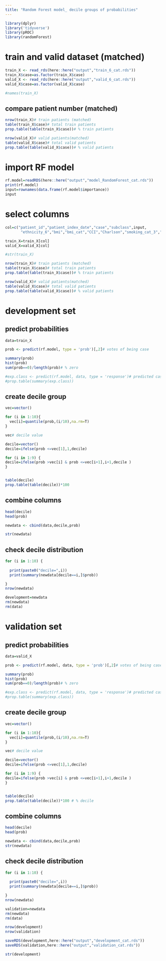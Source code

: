 ```yaml
---
title: "Random Forest model_ decile groups of probabilities"
---
```


```r
library(dplyr)
library('tidyverse')
library(pROC)
library(randomForest)

```

# train and valid dataset (matched)
```r
train_X <- read_rds(here::here("output","train_6_cat.rds"))
train_X$case=as.factor(train_X$case)
valid_X <- read_rds(here::here("output","valid_6_cat.rds"))
valid_X$case=as.factor(valid_X$case)

#names(train_X)
```

## compare patient number (matched)
```r

nrow(train_X)# train patients (matched)
table(train_X$case)# total train patients
prop.table(table(train_X$case))# % train patients

nrow(valid_X)# valid patients(matched)
table(valid_X$case)# total valid patients
prop.table(table(valid_X$case))# % valid patients
```




# import RF model
```r
rf.model=readRDS(here::here("output","model_RandomForest_cat.rds"))
print(rf.model)
input=rownames(data.frame(rf.model$importance))
input
```

# select columns
```r
col=c("patient_id","patient_index_date","case","subclass",input,
       "ethnicity_6","bmi","bmi_cat","CCI","Charlson","smoking_cat_3","imd","care_home","covrx_ever","flu_vaccine","care_home_type","hospital_counts")

train_X=train_X[col]
valid_X=valid_X[col]

#str(train_X)
```


```r
nrow(train_X)# train patients (matched)
table(train_X$case)# total train patients
prop.table(table(train_X$case))# % train patients

nrow(valid_X)# valid patients(matched)
table(valid_X$case)# total valid patients
prop.table(table(valid_X$case))# % valid patients

```


# development set
## predict probabilities 
```r
data=train_X

prob <- predict(rf.model, type = 'prob')[,2]# votes of being case

summary(prob)
hist(prob)
sum(prob==0)/length(prob)# % zero

#exp.class <- predict(rf.model, data, type = 'response')# predicted case/control
#prop.table(summary(exp.class))
```

## create decile group
```r

vec=vector()

for (i in 1:10){
  vec[i]=quantile(prob,(i/10),na.rm=T)
}

vec# decile value

decile=vector()
decile=ifelse(prob <=vec[1],1,decile)

for (i in 1:9) {
decile=ifelse(prob >vec[i] & prob <=vec[i+1],i+1,decile )  
}


table(decile)
prop.table(table(decile))*100 

```

## combine columns
```r
head(decile)
head(prob)

newdata <- cbind(data,decile,prob)

str(newdata)
```

## check decile distribution
```r
for (i in 1:10) {
  
  print(paste0("decile=",i))
  print(summary(newdata[decile==i,]$prob))

}
nrow(newdata)

development=newdata
rm(newdata)
rm(data)
```


# validation set
## predict probabilities 
```r
data=valid_X

prob <- predict(rf.model, data, type = 'prob')[,2]# votes of being case

summary(prob)
hist(prob)
sum(prob==0)/length(prob)# % zero

#exp.class <- predict(rf.model, data, type = 'response')# predicted case/control
#prop.table(summary(exp.class))
```

## create decile group
```r

vec=vector()

for (i in 1:10){
  vec[i]=quantile(prob,(i/10),na.rm=T)
}

vec# decile value

decile=vector()
decile=ifelse(prob <=vec[1],1,decile)

for (i in 1:9) {
decile=ifelse(prob >vec[i] & prob <=vec[i+1],i+1,decile )  
}


table(decile)
prop.table(table(decile))*100 # % decile
```

## combine columns
```r
head(decile)
head(prob)

newdata <- cbind(data,decile,prob)
str(newdata)
```

## check decile distribution
```r
for (i in 1:10) {
  
  print(paste0("decile=",i))
  print(summary(newdata[decile==i,]$prob))

}
nrow(newdata)

validation=newdata
rm(newdata)
rm(data)
```


```r
nrow(development)
nrow(validation)
```


```r
saveRDS(development,here::here("output","development_cat.rds"))
saveRDS(validation,here::here("output","validation_cat.rds"))

str(development)
```

